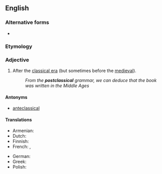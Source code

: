 ==English==

===Alternative forms===
* {{alter|en|post-classical}}

===Etymology===
{{prefix|en|post|classical}}

===Adjective===
{{en-adj|-}}

# After the [[classical era]] (but sometimes before the [[medieval]]).
#: ''From the '''postclassical''' grammar, we can deduce that the book was written in the Middle Ages''

====Antonyms====
* [[anteclassical]]

====Translations====
{{trans-top|after the classical era}}
* Armenian: {{t|hy|ետդասական}}
* Dutch: {{t|nl|postklassiek}}
* Finnish: {{t-needed|fi}}
* French: {{t+|fr|post-classique}}, {{t+|fr|postclassique}}
{{trans-mid}}
* German: {{t|de|nachklassisch}}
* Greek: {{t+|el|μετακλασικός}}
* Polish: {{t-needed|pl}}
{{trans-bottom}}